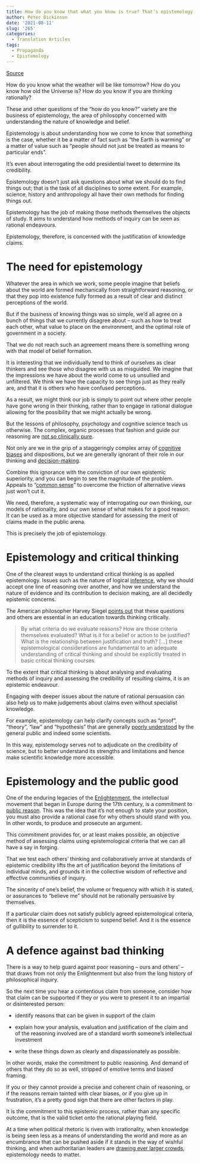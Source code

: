 ```yaml
---
title: How do you know that what you know is true? That’s epistemology
author: Peter Dickinson
date: '2021-08-11'
slug: '265'
categories:
  - Translation Articles
tags:
  - Propaganda
  - Epistemology
---
```


[Source](https://theconversation.com/how-do-you-know-that-what-you-know-is-true-thats-epistemology-63884)

How do you know what the weather will be like tomorrow? How do you know how old the Universe is? How do you know if you are thinking rationally?

These and other questions of the “how do you know?” variety are the business of epistemology, the area of philosophy concerned with understanding the nature of knowledge and belief.

Epistemology is about understanding how we come to know that something is the case, whether it be a matter of fact such as “the Earth is warming” or a matter of value such as “people should not just be treated as means to particular ends”.

It’s even about interrogating the odd presidential tweet to determine its credibility.

Epistemology doesn’t just ask questions about what we should do to find things out; that is the task of all disciplines to some extent. For example, science, history and anthropology all have their own methods for finding things out.

Epistemology has the job of making those methods themselves the objects of study. It aims to understand how methods of inquiry can be seen as rational endeavours.

Epistemology, therefore, is concerned with the justification of knowledge claims.

# The need for epistemology


Whatever the area in which we work, some people imagine that beliefs about the world are formed mechanically from straightforward reasoning, or that they pop into existence fully formed as a result of clear and distinct perceptions of the world.

But if the business of knowing things was so simple, we’d all agree on a bunch of things that we currently disagree about – such as how to treat each other, what value to place on the environment, and the optimal role of government in a society.

That we do not reach such an agreement means there is something wrong with that model of belief formation.

It is interesting that we individually tend to think of ourselves as clear thinkers and see those who disagree with us as misguided. We imagine that the impressions we have about the world come to us unsullied and unfiltered. We think we have the capacity to see things just as they really are, and that it is others who have confused perceptions.

As a result, we might think our job is simply to point out where other people have gone wrong in their thinking, rather than to engage in rational dialogue allowing for the possibility that we might actually be wrong.

But the lessons of philosophy, psychology and cognitive science teach us otherwise. The complex, organic processes that fashion and guide our reasoning are [not so clinically pure](https://theconversation.com/why-facts-alone-dont-change-minds-in-our-big-public-debates-25094).

Not only are we in the grip of a staggeringly complex array of [cognitive biases](https://www.psychologytoday.com/intl/blog/the-power-prime/201107/cognitive-biases-vs-common-sense) and dispositions, but we are generally ignorant of their role in our thinking and [decision-making](https://www.ted.com/talks/dan_ariely_are_we_in_control_of_our_own_decisions).

Combine this ignorance with the conviction of our own epistemic superiority, and you can begin to see the magnitude of the problem. Appeals to “[common sense](https://theconversation.com/we-cant-trust-common-sense-but-we-can-trust-science-53042)” to overcome the friction of alternative views just won’t cut it.

We need, therefore, a systematic way of interrogating our own thinking, our models of rationality, and our own sense of what makes for a good reason. It can be used as a more objective standard for assessing the merit of claims made in the public arena.

This is precisely the job of epistemology.

# Epistemology and critical thinking


One of the clearest ways to understand critical thinking is as applied epistemology. Issues such as the nature of logical [inference](https://www.thoughtco.com/inference-logic-term-1691165), why we should accept one line of reasoning over another, and how we understand the nature of evidence and its contribution to decision making, are all decidedly epistemic concerns.

The American philosopher Harvey Siegel [points out](https://link.springer.com/article/10.1007%2FBF00128144) that these questions and others are essential in an education towards thinking critically.

> By what criteria do we evaluate reasons? How are those criteria themselves evaluated? What is it for a belief or action to be justified? What is the relationship between justification and truth? […] these epistemological considerations are fundamental to an adequate understanding of critical thinking and should be explicitly treated in basic critical thinking courses.

To the extent that critical thinking is about analysing and evaluating methods of inquiry and assessing the credibility of resulting claims, it is an epistemic endeavour.

Engaging with deeper issues about the nature of rational persuasion can also help us to make judgements about claims even without specialist knowledge.

For example, epistemology can help clarify concepts such as “proof”, “theory”, “law” and “hypothesis” that are generally [poorly understood](https://theconversation.com/what-exactly-is-the-scientific-method-and-why-do-so-many-people-get-it-wrong-65117) by the general public and indeed some scientists.

In this way, epistemology serves not to adjudicate on the credibility of science, but to better understand its strengths and limitations and hence make scientific knowledge more accessible.

# Epistemology and the public good


One of the enduring legacies of the [Enlightenment](https://www.britannica.com/event/Enlightenment-European-history), the intellectual movement that began in Europe during the 17th century, is a commitment to [public reason](http://www.columbia.edu/acis/ets/CCREAD/etscc/kant.html). This was the idea that it’s not enough to state your position, you must also provide a rational case for why others should stand with you. In other words, to produce and prosecute an argument.


This commitment provides for, or at least makes possible, an objective method of assessing claims using epistemological criteria that we can all have a say in forging.

That we test each others’ thinking and collaboratively arrive at standards of epistemic credibility lifts the art of justification beyond the limitations of individual minds, and grounds it in the collective wisdom of reflective and effective communities of inquiry.

The sincerity of one’s belief, the volume or frequency with which it is stated, or assurances to “believe me” should not be rationally persuasive by themselves.

If a particular claim does not satisfy publicly agreed epistemological criteria, then it is the essence of scepticism to suspend belief. And it is the essence of gullibility to surrender to it.

# A defence against bad thinking


There is a way to help guard against poor reasoning – ours and others’ – that draws from not only the Enlightenment but also from the long history of philosophical inquiry.

So the next time you hear a contentious claim from someone, consider how that claim can be supported if they or you were to present it to an impartial or disinterested person:

* identify reasons that can be given in support of the claim

* explain how your analysis, evaluation and justification of the claim and of the reasoning involved are of a standard worth someone’s intellectual investment


* write these things down as clearly and dispassionately as possible.



In other words, make the commitment to public reasoning. And demand of others that they do so as well, stripped of emotive terms and biased framing.

If you or they cannot provide a precise and coherent chain of reasoning, or if the reasons remain tainted with clear biases, or if you give up in frustration, it’s a pretty good sign that there are other factors in play.

It is the commitment to this epistemic process, rather than any specific outcome, that is the valid ticket onto the rational playing field.

At a time when political rhetoric is riven with irrationality, when knowledge is being seen less as a means of understanding the world and more as an encumbrance that can be pushed aside if it stands in the way of wishful thinking, and when authoritarian leaders are [drawing ever larger crowds](http://www.smh.com.au/world/democracy-under-threat-as-young-people-warm-to-authoritarian-rule-researchers-say-20161201-gt1usr.html), epistemology needs to matter.

